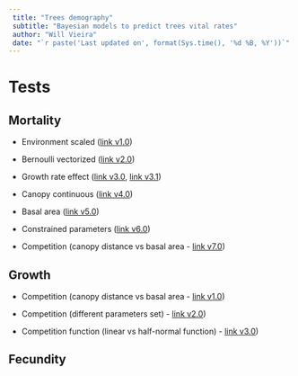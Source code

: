 ```yaml
---
 title: "Trees demography"
 subtitle: "Bayesian models to predict trees vital rates"
 author: "Will Vieira"
 date: "`r paste('Last updated on', format(Sys.time(), '%d %B, %Y'))`"
---
```


# Tests

## Mortality

- Environment scaled ([link v1.0](https://willvieira.github.io/TreesDemography/mort/envirScaled.html))

- Bernoulli vectorized ([link v2.0](https://willvieira.github.io/TreesDemography/mort/bernVectorized.html))

- Growth rate effect ([link v3.0](https://willvieira.github.io/TreesDemography/mort/growthRateEffect.html), [link v3.1](https://willvieira.github.io/TreesDemography/mort/growthRateEffect2.html))

- Canopy continuous ([link v4.0](https://willvieira.github.io/TreesDemography/mort/canopyContinuous.html))

- Basal area ([link v5.0](https://willvieira.github.io/TreesDemography/mort/basalArea.html))

- Constrained parameters ([link v6.0](https://willvieira.github.io/TreesDemography/mort/constrainedPars.html))

- Competition (canopy distance vs basal area - [link v7.0](https://willvieira.github.io/TreesDemography/mort/competition.html))

## Growth

- Competition (canopy distance vs basal area - [link v1.0](https://willvieira.github.io/TreesDemography/growth/competition.html))

- Competition (different parameters set) - [link v2.0](https://willvieira.github.io/TreesDemography/growth/ba_pars.html))

- Competition function (linear vs half-normal function) - [link v3.0](https://willvieira.github.io/TreesDemography/growth/linearVShalf.html))

## Fecundity
